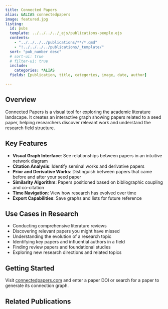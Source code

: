 ```yaml
---
title: Connected Papers
alias: &ALIAS connectedpapers
image: featured.jpg
listing:
  id: pubs
  template: ../../../../_ejs/publications-people.ejs 
  contents: 
    - "../../../../publications/**/*.qmd"
    - "!../../../../publications/_template/"
  sort: "pub_number desc"
  # sort-ui: true
  # filter-ui: true
  include:
    categories: *ALIAS
  fields: [publication, title, categories, image, date, author]

---
```


## Overview

Connected Papers is a visual tool for exploring the academic literature landscape. It creates an interactive graph showing papers related to a seed paper, helping researchers discover relevant work and understand the research field structure.

## Key Features

- **Visual Graph Interface**: See relationships between papers in an intuitive network diagram
- **Citation Analysis**: Identify seminal works and derivative papers
- **Prior and Derivative Works**: Distinguish between papers that came before and after your seed paper
- **Similarity Algorithm**: Papers positioned based on bibliographic coupling and co-citation
- **Time Navigation**: View how research has evolved over time
- **Export Capabilities**: Save graphs and lists for future reference

## Use Cases in Research

- Conducting comprehensive literature reviews
- Discovering relevant papers you might have missed
- Understanding the evolution of a research topic
- Identifying key papers and influential authors in a field
- Finding review papers and foundational studies
- Exploring new research directions and related topics

## Getting Started

Visit [connectedpapers.com](https://www.connectedpapers.com) and enter a paper DOI or search for a paper to generate its connection graph.

## Related Publications

:::{#pubs}
:::